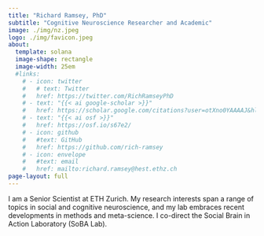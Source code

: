 ```yaml
---
title: "Richard Ramsey, PhD"
subtitle: "Cognitive Neuroscience Researcher and Academic"
image: ./img/nz.jpeg
logo: ./img/favicon.jpeg
about: 
  template: solana
  image-shape: rectangle
  image-width: 25em
  #links:
    # - icon: twitter
    #   # text: Twitter
    #   href: https://twitter.com/RichRamseyPhD
    # - text: "{{< ai google-scholar >}}"
    #   href: https://scholar.google.com/citations?user=otXno0YAAAAJ&hl=en
    # - text: "{{< ai osf >}}"
    #   href: https://osf.io/s67e2/
    # - icon: github
    #   #text: GitHub
    #   href: https://github.com/rich-ramsey
    # - icon: envelope
    #   #text: email
    #   href: mailto:richard.ramsey@hest.ethz.ch
page-layout: full
---
```


I am a Senior Scientist at ETH Zurich. My research interests span a range of topics in social and cognitive neuroscience, and my lab embraces recent developments in methods and meta-science. I co-direct the Social Brain in Action Laboratory (SoBA Lab).
